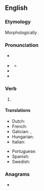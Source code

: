 ==English==

===Etymology===
Morphologically {{suffix|en|sew|n|id2=past participle ending}}.

===Pronunciation===
* {{a|GA}} {{IPA|en|/soʊn/}}
* {{a|RP}} {{IPA|en|/səʊn/}}
** {{audio|en|LL-Q1860 (eng)-Vealhurl-sewn.wav|Audio (UK)}}
* {{rhymes|en|əʊn|s=1}}
* {{homophones|en|Saône|sone|sown}}

===Verb===
{{head|en|verb form}}

# {{past participle of|en|sew|nocat=1}}

====Translations====
{{trans-top|past participle of sew}}
* Dutch: {{t+|nl|genaaid}}
* French: {{t+|fr|cousu|m}}
* Galician: {{t|gl|cosido}}, {{t|gl|coseito}}
* Hungarian: {{t|hu|varrott}}
* Italian: {{t+|it|cucito}}
{{trans-mid}}
* Portuguese: {{t|pt|costurado}}
* Spanish: {{t+|es|cosido}}
* Swedish: {{t+|sv|sydd}}
{{trans-bottom}}

===Anagrams===
* {{anagrams|en|a=ensw|news|snew|wens}}